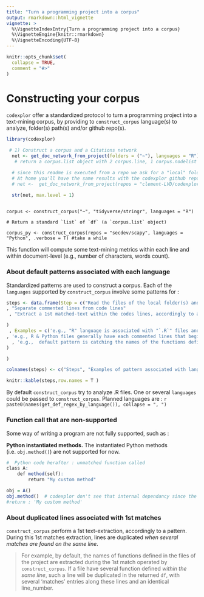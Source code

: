 ```yaml
---
title: "Turn a programming project into a corpus"
output: rmarkdown::html_vignette
vignette: >
  %\VignetteIndexEntry{Turn a programming project into a corpus}
  %\VignetteEngine{knitr::rmarkdown}
  %\VignetteEncoding{UTF-8}
---
```


```r
knitr::opts_chunk$set(
  collapse = TRUE,
  comment = "#>"
)

```

# Constructing your corpus
`codexplor` offer a standardized protocol to turn a programming project into a text-mining corpus, by providing to `construct_corpus` language(s) to analyze, folder(s) path(s) and/or github repo(s).

```r
library(codexplor)

 # 1) Construct a corpus and a Citations network
  net <- get_doc_network_from_project(folders = ("~"), languages = "R")
   # return a corpus.list object with 2 corpus.line, 1 corpus.nodelist & 1 citations.network

  # since this readme is executed from a repo we ask for a "local" folder path ("R/")
  # At home you'll have the same results with the codexplor github repo : 
  # net <-  get_doc_network_from_project(repos = "clement-LVD/codexplor", languages = "R")

  str(net, max.level = 1) 
  
```


    corpus <- construct_corpus("~", "tidyverse/stringr", languages = "R")

    # Return a standard `list` of `df` (a `corpus.list` object)
    
    corpus_py <- construct_corpus(repos = "secdev/scapy", languages = "Python", .verbose = T) #take a while

This function will compute some text-mining metrics within each line and within document-level (e.g., number of characters, words count).

### About default patterns associated with each language
Standardized patterns are used to construct a corpus. Each of the `languages` supported by `construct_corpus` involve some patterns for :

```r

steps <- data.frame(Step = c("Read the files of the local folder(s) and/or github public repo(s) accordingly to their extension"  
, "Separate commented lines from code lines"                    
 , "Extract a 1st matched-text within the codes lines, accordingly to a pattern"

)
 , Examples = c('e.g., "R" language is associated with "`.R`" files and with a filtering pattern (e.g., files with "`test-`", "`vignettes`", "`Rcheck`" in their full names are excluded)'   
, 'e.g., R & Python files generally have each commented lines that begin with "`#`", others languages should have commented blocks separeted on several lines (e.g., `/* [comments] */`'
  , 'e.g.,  default pattern is catching the names of the functions defined within a file, e.g., for the R programming language : the name is before a "`<- function(`" instruction'
)

)

colnames(steps) <- c("Steps", "Examples of pattern associated with language(s)")

knitr::kable(steps,row.names = T )

```

By default `construct_corpus` try to analyze .R files. One or several `languages` could be passed to `construct_corpus`. Planned languages are : `r paste0(names(get_def_regex_by_language()), collapse = ", ")`

### Function call that are non-supported
Some way of writing a program are not fully supported, such as :

**Python instantiated methods.** The instantiated Python methods (i.e. `obj.method()`) are not supported for now.

```r
#  Python code herafter : unmatched function called
class A:
    def method(self):
        return "My custom method"

obj = A()
obj.method()  # codexplor don't see that internal dependancy since the method() had a prefix ("obj.")
#return : 'My custom method'
```

### About duplicated lines associated with 1st matches
`construct_corpus` perform a 1st text-extraction, accordingly to a pattern. During this 1st matches extraction, lines are duplicated *when several matches are found on the same line*. 

> For example, by default, the names of functions defined in the files of the project are extracted during the 1st match operated by `construct_corpus`. If a file have several function defined *within the same line*, such a line will be duplicated in the returned `df`, with several 'matches' entries along these lines and an identical line_number. 
